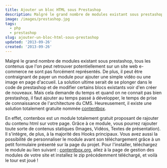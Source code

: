 ```yaml
---
title: Ajouter un bloc HTML sous Prestashop
description: Malgré le grand nombre de modules existant sous prestashop, tous les contenus que l'on peut retrouver potentiellement sur un site web e-commerce ne sont pas forcément représentés.
image: /images/prestashop.jpg
tags:
  - php
  - prestashop
slug: ajouter-un-bloc-html-sous-prestashop
updated: '2013-09-26'
created: '2013-09-26'
---
```


Malgré le grand nombre de modules existant sous prestashop, tous les contenus que l'on peut retrouver potentiellement sur un site web e-commerce ne sont pas forcément représentés. De plus, il peut être contraignant de payer un module pour ajouter une simple vidéo ou une image en page d'accueil. La solution ultime serait de se plonger dans le code de prestashop et de modifier certains blocs existants voir d'en créer de nouveaux. Mais cela demande du temps et quand on ne connait pas bien prestashop, il faut ajouter au temps passé à développer, le temps de prise de connaissance de l'architecture du CMS. Heureusement, il existe une solution totalement gratuite nommée [contentbox](http://contentbox.org/).

En effet, contenbox est un module totalement gratuit proposant de rajouter du contenu html sur votre page. Grâce à ce module, vous pourrez rajouter toute sorte de contenus statiques (Images, Vidéos, Textes de présentation). Il s'intègre, de plus, à la majorité des Hooks principaux. Vous avez aussi la possibilité de personnaliser le module avant son téléchargement grâce à un petit formulaire présenté sur la page du projet. Pour l'installer, téléchargez le module au lien suivant : [contentbox.org](http://contentbox.org/), allez à la page de gestion des modules de votre site et installez le zip précédemment téléchargé, et voilà le tour est joué !
